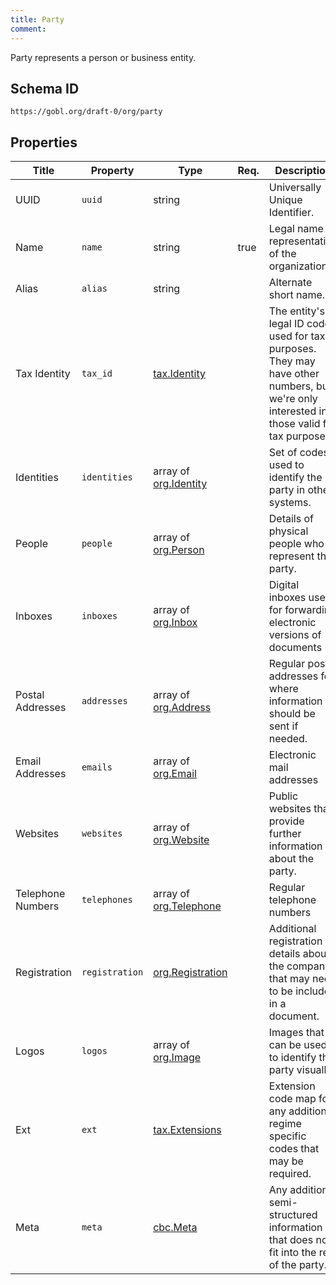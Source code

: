 ```yaml
---
title: Party
comment: 
---
```


Party represents a person or business entity.

## Schema ID

`https://gobl.org/draft-0/org/party`

## Properties

| Title             | Property       | Type                                             | Req. | Description                                                                                                                               |
|-------------------|----------------|--------------------------------------------------|------|-------------------------------------------------------------------------------------------------------------------------------------------|
| UUID              | `uuid`         | string                                           |      | Universally Unique Identifier.                                                                                                            |
| Name              | `name`         | string                                           | true | Legal name or representation of the organization.                                                                                         |
| Alias             | `alias`        | string                                           |      | Alternate short name.                                                                                                                     |
| Tax Identity      | `tax_id`       | [tax.Identity](/draft-0/tax/identity)            |      | The entity's legal ID code used for tax purposes. They may have other numbers, but we're only interested in those valid for tax purposes. |
| Identities        | `identities`   | array of [org.Identity](/draft-0/org/identity)   |      | Set of codes used to identify the party in other systems.                                                                                 |
| People            | `people`       | array of [org.Person](/draft-0/org/person)       |      | Details of physical people who represent the party.                                                                                       |
| Inboxes           | `inboxes`      | array of [org.Inbox](/draft-0/org/inbox)         |      | Digital inboxes used for forwarding electronic versions of documents                                                                      |
| Postal Addresses  | `addresses`    | array of [org.Address](/draft-0/org/address)     |      | Regular post addresses for where information should be sent if needed.                                                                    |
| Email Addresses   | `emails`       | array of [org.Email](/draft-0/org/email)         |      | Electronic mail addresses                                                                                                                 |
| Websites          | `websites`     | array of [org.Website](/draft-0/org/website)     |      | Public websites that provide further information about the party.                                                                         |
| Telephone Numbers | `telephones`   | array of [org.Telephone](/draft-0/org/telephone) |      | Regular telephone numbers                                                                                                                 |
| Registration      | `registration` | [org.Registration](/draft-0/org/registration)    |      | Additional registration details about the company that may need to be included in a document.                                             |
| Logos             | `logos`        | array of [org.Image](/draft-0/org/image)         |      | Images that can be used to identify the party visually.                                                                                   |
| Ext               | `ext`          | [tax.Extensions](/draft-0/tax/extensions)        |      | Extension code map for any additional regime specific codes that may be required.                                                         |
| Meta              | `meta`         | [cbc.Meta](/draft-0/cbc/meta)                    |      | Any additional semi-structured information that does not fit into the rest of the party.                                                  |

